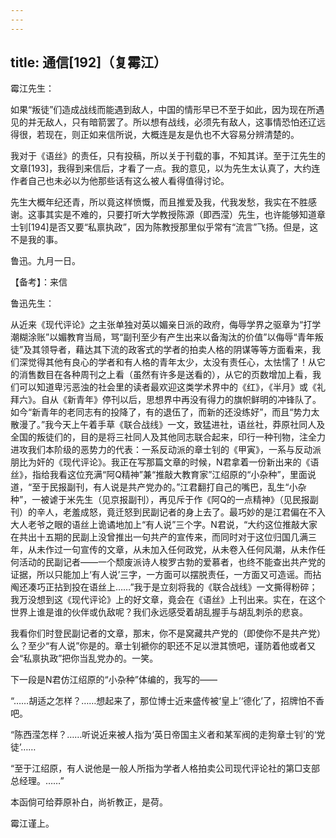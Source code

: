 ```yaml
---
---
---
```

title: 通信[192]（复霉江）
---




霉江先生：

如果“叛徒”们造成战线而能遇到敌人，中国的情形早已不至于如此，因为现在所遇见的并无敌人，只有暗箭罢了。所以想有战线，必须先有敌人，这事情恐怕还辽远得很，若现在，则正如来信所说，大概连是友是仇也不大容易分辨清楚的。

我对于《语丝》的责任，只有投稿，所以关于刊载的事，不知其详。至于江先生的文章[193]，我得到来信后，才看了一点。我的意见，以为先生太认真了，大约连作者自己也未必以为他那些话有这么被人看得值得讨论。

先生大概年纪还青，所以竟这样愤慨，而且推爱及我，代我发愁，我实在不胜感谢。这事其实是不难的，只要打听大学教授陈源（即西滢）先生，也许能够知道章士钊[194]是否又要“私禀执政”，因为陈教授那里似乎常有“流言”飞扬。但是，这不是我的事。

鲁迅。九月一日。





【备考】：来信


鲁迅先生：

从近来《现代评论》之主张单独对英以媚亲日派的政府，侮辱学界之驱章为“打学潮糊涂账”以媚教育当局，骂“副刊至少有产生出来以备淘汰的价值”以侮辱“青年叛徒”及其领导者，藉达其下流的政客式的学者的拍卖人格的阴谋等等方面看来，我们深觉得其他有良心的学者和有人格的青年太少，太没有责任心，太怯懦了！从它的消售数目在各种周刊之上看（虽然有许多是送看的），从它的页数增加上看，我们可以知道卑污恶浊的社会里的读者最欢迎这类学术界中的《红》，《半月》或《礼拜六》。自从《新青年》停刊以后，思想界中再没有得力的旗帜鲜明的冲锋队了。如今“新青年的老同志有的投降了，有的退伍了，而新的还没练好”，而且“势力太散漫了。”我今天上午着手草《联合战线》一文，致猛进社，语丝社，莽原社同人及全国的叛徒们的，目的是将三社同人及其他同志联合起来，印行一种刊物，注全力进攻我们本阶级的恶势力的代表：一系反动派的章士钊的《甲寅》，一系与反动派朋比为奸的《现代评论》。我正在写那篇文章的时候，N君拿着一份新出来的《语丝》，指给我看这位充满“阿Q精神”兼“推敲大教育家”江绍原的“小杂种”，里面说道，“至于民报副刊，有人说是共产党办的。”江君翻打自己的嘴巴，乱生“小杂种”，一被谑于米先生（见京报副刊），再见斥于作《阿Q的一点精神》（见民报副刊）的辛人，老羞成怒，竟迁怒到民副记者的身上去了。最巧妙的是江君偏在不入大人老爷之眼的语丝上诡谲地加上“有人说”三个字。N君说，“大约这位推敲大家在共出十五期的民副上没曾推出一句共产的宣传来，而同时对于这位归国几满三年，从未作过一句宣传的文章，从未加入任何政党，从未卷入任何风潮，从未作任何活动的民副记者——一个颓废派诗人梭罗古勃的爱慕者，也终不能查出共产党的证据，所以只能加上‘有人说’三字，一方面可以摆脱责任，一方面又可造谣。而拈阄还凑巧正拈到投在语丝上……”我于是立刻将我的《联合战线》一文撕得粉碎；我万没想到这《现代评论》上的好文章，竟会在《语丝》上刊出来。实在，在这个世界上谁是谁的伙伴或仇敌呢？我们永远感受着胡乱握手与胡乱刺杀的悲哀。

我看你们时登民副记者的文章，那末，你不是窝藏共产党的（即使你不是共产党）么？至少“有人说”你是的。章士钊褫你的职还不足以泄其愤吧，谨防着他或者又会“私禀执政”把你当乱党办的。一笑。

下一段是N君仿江绍原的“小杂种”体编的，我写的——

“……胡适之怎样？……想起来了，那位博士近来盛传被‘皇上’‘德化’了，招牌怕不香吧。

“陈西滢怎样？……听说近来被人指为‘英日帝国主义者和某军阀的走狗章士钊’的‘党徒’……

“至于江绍原，有人说他是一般人所指为学者人格拍卖公司现代评论社的第□支部总经理。……”

本函倘可给莽原补白，尚祈教正，是荷。

霉江谨上。